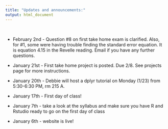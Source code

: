 ```yaml
---
title: "Updates and announcements:"
output: html_document
---
```

  <br>
  
  
- February 2nd - Question #8 on first take home exam is clarified. Also, for #1, some were having trouble finding the standard error equation. It is equation 4.15 in the Revelle reading. Email if you have any further questions. 

- January 21st - First take home project is posted. Due 2/8. See projects page for more instructions. 

- January 20th - Debbie will host a dplyr tutorial on Monday (1/23) from 5:30-6:30 PM, rm 215 A.

- January 17th - First day of class!     
    
- January 7th - take a look at the syllabus and make sure you have R and Rstudio ready to go on the first day of class 

- January 6th - website is live! 

